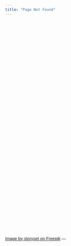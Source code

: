 ```yaml
---
title: "Page Not Found"
---
```

<head>
<link rel="stylesheet" type="text/css" href="css/styles.css">
<style>
body {
      font-family: 'Montserrat', sans-serif;
      background-image: url("/images/not-found.jpg");
      background-size: 100%;
    }
</style>
</head>
<br>
<br>
<br>
<br>
<br>
<br>
<br>
<br>
<br>
<br>
<br>
<br>
<br>
<br>
<br>
<br>
<br>
<br>
<br>
<br>
<br>
<br>
<br>
<br>
<br>
<br>
<br>
<br>
<br>
<br>
<br>
<br>
<br>
<br>
<br>
<br>
<br>
<br>
<br>
<br>
<br>
<br>
<br>
<br>
<a href="https://www.freepik.com/free-vector/404-error-lost-space-concept-illustration_20602747.htm#query=404&position=4&from_view=keyword" target="_blank" class="small-link">
Image by storyset on Freepik</a>
---
